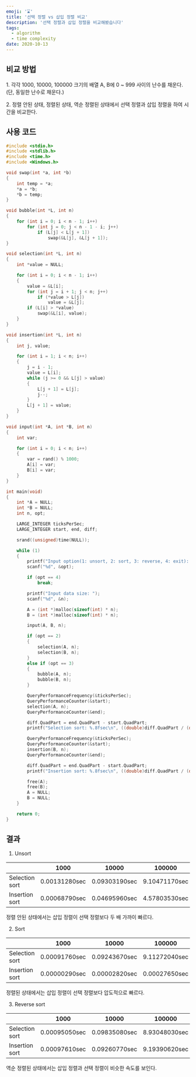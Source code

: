 ```yaml
---
emoji: '⌛️'
title: '선택 정렬 vs 삽입 정렬 비교'
description: '선택 정렬과 삽입 정렬을 비교해봤습니다'
tags:
  - algorithm
  - time complexity
date: 2020-10-13
---
```


## 비교 방법

1\. 각각 1000, 10000, 100000 크기의 배열 A, B에 0 ~ 999 사이의 난수를 채운다. (단, 동일한 난수로 채운다.)

2\. 정렬 안된 상태, 정렬된 상태, 역순 정렬된 상태에서 선택 정렬과 삽입 정렬을 하여 시간을 비교한다.

## 사용 코드

```c
#include <stdio.h>
#include <stdlib.h>
#include <time.h>
#include <Windows.h>

void swap(int *a, int *b)
{
	int temp = *a;
	*a = *b;
	*b = temp;
}

void bubble(int *L, int n)
{
	for (int i = 0; i < n - 1; i++)
		for (int j = 0; j < n - 1 - i; j++)
			if (L[j] < L[j + 1])
				swap(&L[j], &L[j + 1]);
}

void selection(int *L, int n)
{
	int *value = NULL;

	for (int i = 0; i < n - 1; i++)
	{
		value = &L[i];
		for (int j = i + 1; j < n; j++)
			if (*value > L[j])
				value = &L[j];
		if (L[i] > *value)
			swap(&L[i], value);
	}
}

void insertion(int *L, int n)
{
	int j, value;

	for (int i = 1; i < n; i++)
	{
		j = i - 1;
		value = L[i];
		while (j >= 0 && L[j] > value)
		{
			L[j + 1] = L[j];
			j--;
		}
		L[j + 1] = value;
	}
}

void input(int *A, int *B, int n)
{
	int var;

	for (int i = 0; i < n; i++)
	{
		var = rand() % 1000;
		A[i] = var;
		B[i] = var;
	}
}

int main(void)
{
	int *A = NULL;
	int *B = NULL;
	int n, opt;

	LARGE_INTEGER ticksPerSec;
	LARGE_INTEGER start, end, diff;

	srand((unsigned)time(NULL));

	while (1)
	{
		printf("Input option(1: unsort, 2: sort, 3: reverse, 4: exit): ");
		scanf("%d", &opt);

		if (opt == 4)
			break;

		printf("Input data size: ");
		scanf("%d", &n);

		A = (int *)malloc(sizeof(int) * n);
		B = (int *)malloc(sizeof(int) * n);

		input(A, B, n);

		if (opt == 2)
		{
			selection(A, n);
			selection(B, n);
		}
		else if (opt == 3)
		{
			bubble(A, n);
			bubble(B, n);
		}

		QueryPerformanceFrequency(&ticksPerSec);
		QueryPerformanceCounter(&start);
		selection(A, n);
		QueryPerformanceCounter(&end);

		diff.QuadPart = end.QuadPart - start.QuadPart;
		printf("Selection sort: %.8fsec\n", ((double)diff.QuadPart / (double)ticksPerSec.QuadPart));

		QueryPerformanceFrequency(&ticksPerSec);
		QueryPerformanceCounter(&start);
		insertion(B, n);
		QueryPerformanceCounter(&end);

		diff.QuadPart = end.QuadPart - start.QuadPart;
		printf("Insertion sort: %.8fsec\n", ((double)diff.QuadPart / (double)ticksPerSec.QuadPart));

		free(A);
		free(B);
		A = NULL;
		B = NULL;
	}

	return 0;
}
```

## 결과

1. Unsort

|                | 1000          | 10000         | 100000        |
| -------------- | ------------- | ------------- | ------------- |
| Selection sort | 0.00131280sec | 0.09303190sec | 9.10471170sec |
| Insertion sort | 0.00068790sec | 0.04695960sec | 4.57803530sec |

정렬 안된 상태에서는 삽입 정렬이 선택 정렬보다 두 배 가까이 빠르다.

2. Sort

|                | 1000          | 10000         | 100000        |
| -------------- | ------------- | ------------- | ------------- |
| Selection sort | 0.00091760sec | 0.09243670sec | 9.11272040sec |
| Insertion sort | 0.00000290sec | 0.00002820sec | 0.00027650sec |

정렬된 상태에서는 삽입 정렬이 선택 정렬보다 압도적으로 빠르다.

3. Reverse sort

|                | 1000          | 10000         | 100000        |
| -------------- | ------------- | ------------- | ------------- |
| Selection sort | 0.00095050sec | 0.09835080sec | 8.93048030sec |
| Insertion sort | 0.00097610sec | 0.09260770sec | 9.19390620sec |

역순 정렬된 상태에서는 삽입 정렬과 선택 정렬이 비슷한 속도를 보인다.
